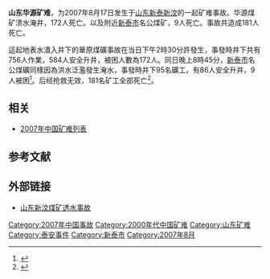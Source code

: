 '''山东华源矿难'''，为2007年8月17日发生于[[山东省|山东]][[新泰市|新泰]][[新汶|新汶]]的一起矿难事故。华源煤矿溃水淹井，172人死亡。以及附近[[新泰市|新泰市]]名公煤矿，9人死亡。事故共造成181人死亡。

這起地表水潰入井下的華原煤礦事故在当日下午2時30分許發生，事發時井下共有756人作業，584人安全升井，被困人數為172人。同日晚上8時45分，[[新泰市|新泰市]]名公煤礦同樣因為洪水泛濫發生淹水，事發時井下95名礦工，有86人安全升井，9人被困<ref>{{cite web | language = zh-hans | publisher = BBC中文网 | title = 山東副省長：被困礦工無生還希望 | url = http://news.bbc.co.uk/chinese/trad/hi/newsid_6950000/newsid_6959700/6959713.stm | author =  | date =  | accessdate =  | archive-date = 2016-03-07 | archive-url = https://web.archive.org/web/20160307171603/http://news.bbc.co.uk/chinese/trad/hi/newsid_6950000/newsid_6959700/6959713.stm | dead-url = no }}</ref>。后经抢救无效，181名矿工全部死亡<ref>{{cite web | language = zh-hans | publisher = 新浪转自新华网 | title = 山东通报致172人死亡华源矿难处理结果 | url = http://news.sina.com.cn/c/2008-02-05/083114906610.shtml | author =  | date =  | accessdate =  | archive-date = 2008-02-08 | archive-url = https://web.archive.org/web/20080208135832/http://news.sina.com.cn/c/2008-02-05/083114906610.shtml | dead-url = no }}</ref>。

==相关 ==
*[[2007年中国矿难列表|2007年中国矿难列表]]

==参考文献==
<div class="references-small">
<references></references>
</div>

==外部链接==
*[http://news.sina.com.cn/z/sdxintaimine/index.shtml 山东新汶煤矿透水事故] {{Wayback|url=http://news.sina.com.cn/z/sdxintaimine/index.shtml |date=20100811201417 }}

{{災難小作品}}
[[Category:2007年中国事故|Category:2007年中国事故]]
[[Category:2000年代中国矿难|Category:2000年代中国矿难]]
[[Category:山东矿难|Category:山东矿难]]
[[Category:泰安事件|Category:泰安事件]]
[[Category:新泰市|Category:新泰市]]
[[Category:2007年8月|Category:2007年8月]]